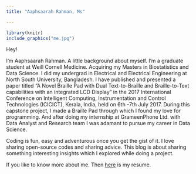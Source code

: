 ---
title: "Aaphsaarah Rahman, Ms"

---



```{r, out.width = '30%', fig.align="center", echo = FALSE}
 
library(knitr)
include_graphics("me.jpg")
```


Hey!

I'm Aaphsaarah Rahman. A little background about myself. I'm a graduate student at Weill Cornell Medicine. Acquiring my Masters in Biostatistics and Data Science. I did my undergrad in Electrical and Electrical Engineering at North South University, Bangladesh. I have published and presented a paper titled “A Novel Braille Pad with Dual Text-to-Braille and Braille-to-Text capabilities with an integrated LCD Display” in the 2017 International Conference on Intelligent Computing, Instrumentation and Control Technologies (ICICICT), Kerala, India, held on 6th -7th July 2017. During this capstone project, I made a Braille Pad through which I found my love for programming. And after doing my internship at GrameenPhone Ltd. with Data Analyst and Research team I was adamant to pursue my career in Data Science.

Coding is fun, easy and adventurous once you get the gist of it. I love sharing open-source codes and sharing advice. This blog is about sharing something interesting insights which I explored while doing a project. 

If you like to know more about me. Then [here](Aaphsaarah_r.pdf) is my resume. 

